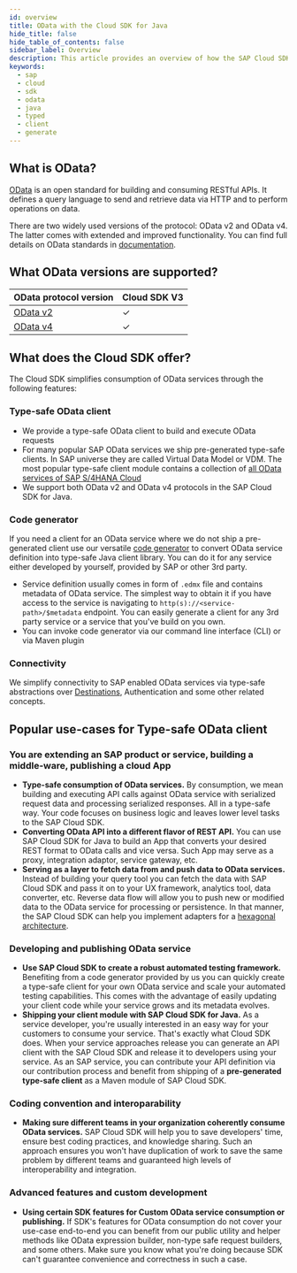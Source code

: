 ```yaml
---
id: overview
title: OData with the Cloud SDK for Java
hide_title: false
hide_table_of_contents: false
sidebar_label: Overview
description: This article provides an overview of how the SAP Cloud SDK for Java supports connecting to OData services.
keywords:
  - sap
  - cloud
  - sdk
  - odata
  - java
  - typed
  - client
  - generate
---
```


## What is OData?

[OData](https://www.odata.org/) is an open standard for building and consuming RESTful APIs. It defines a query language to send and retrieve data via HTTP and to perform operations on data.

There are two widely used versions of the protocol: OData v2 and OData v4. The latter comes with extended and improved functionality. You can find full details on OData standards in [documentation](https://www.odata.org/documentation/).

## What OData versions are supported?

| OData protocol version                                          | Cloud SDK V3 |
| --------------------------------------------------------------- | ------------ |
| [OData v2](use-typed-odata-v2-client-in-sap-cloud-sdk-for-java) | &#10003;     |
| [OData v4](use-typed-odata-v4-client-in-sap-cloud-sdk-for-java) | &#10003;     |

## What does the Cloud SDK offer?

The Cloud SDK simplifies consumption of OData services through the following features:

### Type-safe OData client

- We provide a type-safe OData client to build and execute OData requests
- For many popular SAP OData services we ship pre-generated type-safe clients. In SAP universe they are called Virtual Data Model or VDM. The most popular type-safe client module contains a collection of [all OData services of SAP S/4HANA Cloud](https://api.sap.com/package/SAPS4HANACloud?section=Artifacts)
- We support both OData v2 and OData v4 protocols in the SAP Cloud SDK for Java.

### Code generator

If you need a client for an OData service where we do not ship a pre-generated client use our versatile [code generator](generate-typed-odata-v2-and-v4-client-for-java) to convert OData service definition into type-safe Java client library. You can do it for any service either developed by yourself, provided by SAP or other 3rd party.

- Service definition usually comes in form of `.edmx` file and contains metadata of OData service. The simplest way to obtain it if you have access to the service is navigating to `http(s)://<service-path>/$metadata` endpoint. You can easily generate a client for any 3rd party service or a service that you've build on you own.
- You can invoke code generator via our command line interface (CLI) or via Maven plugin

### Connectivity

We simplify connectivity to SAP enabled OData services via type-safe abstractions over [Destinations](../connectivity/sdk-connectivity-destination-service), Authentication and some other related concepts.

## Popular use-cases for Type-safe OData client

### You are extending an SAP product or service, building a middle-ware, publishing a cloud App

- **Type-safe consumption of OData services.** By consumption, we mean building and executing API calls against OData service with serialized request data and processing serialized responses. All in a type-safe way. Your code focuses on business logic and leaves lower level tasks to the SAP Cloud SDK.
- **Converting OData API into a different flavor of REST API.** You can use SAP Cloud SDK for Java to build an App that converts your desired REST format to OData calls and vice versa. Such App may serve as a proxy, integration adaptor, service gateway, etc.
- **Serving as a layer to fetch data from and push data to OData services.** Instead of building your query tool you can fetch the data with SAP Cloud SDK and pass it on to your UX framework, analytics tool, data converter, etc. Reverse data flow will allow you to push new or modified data to the OData service for processing or persistence. In that manner, the SAP Cloud SDK can help you implement adapters for a [hexagonal architecture](<https://en.wikipedia.org/wiki/Hexagonal_architecture_(software)>).

### Developing and publishing OData service

- **Use SAP Cloud SDK to create a robust automated testing framework.** Benefiting from a code generator provided by us you can quickly create a type-safe client for your own OData service and scale your automated testing capabilities. This comes with the advantage of easily updating your client code while your service grows and its metadata evolves.
- **Shipping your client module with SAP Cloud SDK for Java.** As a service developer, you're usually interested in an easy way for your customers to consume your service. That's exactly what Cloud SDK does. When your service approaches release you can generate an API client with the SAP Cloud SDK and release it to developers using your service. As an SAP service, you can contribute your API definition via our contribution process and benefit from shipping of a **pre-generated type-safe client** as a Maven module of SAP Cloud SDK.

### Coding convention and interoparability

- **Making sure different teams in your organization coherently consume OData services.** SAP Cloud SDK will help you to save developers' time, ensure best coding practices, and knowledge sharing. Such an approach ensures you won't have duplication of work to save the same problem by different teams and guaranteed high levels of interoperability and integration.

### Advanced features and custom development

- **Using certain SDK features for Custom OData service consumption or publishing.** If SDK's features for OData consumption do not cover your use-case end-to-end you can benefit from our public utility and helper methods like OData expression builder, non-type safe request builders, and some others. Make sure you know what you're doing because SDK can't guarantee convenience and correctness in such a case.
